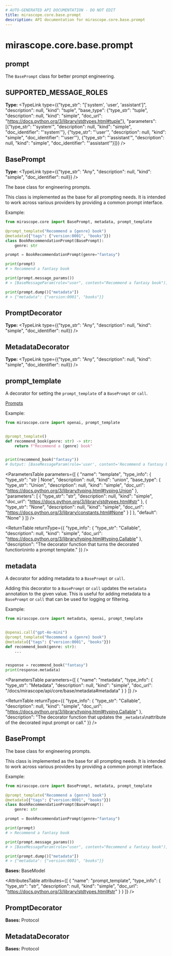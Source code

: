 ```yaml
---
# AUTO-GENERATED API DOCUMENTATION - DO NOT EDIT
title: mirascope.core.base.prompt
description: API documentation for mirascope.core.base.prompt
---
```


# mirascope.core.base.prompt

## <ApiType type="Module" path="core/base/prompt" symbolName="prompt" /> prompt

The `BasePrompt` class for better prompt engineering.

## <ApiType type="Attribute" path="core/base/prompt" symbolName="SUPPORTED_MESSAGE_ROLES" /> SUPPORTED_MESSAGE_ROLES

**Type:** <TypeLink type={{"type_str": "['system', 'user', 'assistant']", "description": null, "kind": "tuple", "base_type": {"type_str": "tuple", "description": null, "kind": "simple", "doc_url": "https://docs.python.org/3/library/stdtypes.html#tuple"}, "parameters": [{"type_str": "'system'", "description": null, "kind": "simple", "doc_identifier": "'system'"}, {"type_str": "'user'", "description": null, "kind": "simple", "doc_identifier": "'user'"}, {"type_str": "'assistant'", "description": null, "kind": "simple", "doc_identifier": "'assistant'"}]}} />


## <ApiType type="Attribute" path="core/base/prompt" symbolName="BasePrompt" /> BasePrompt

**Type:** <TypeLink type={{"type_str": "Any", "description": null, "kind": "simple", "doc_identifier": null}} />

The base class for engineering prompts.

This class is implemented as the base for all prompting needs. It is intended to
work across various providers by providing a common prompt interface.

Example:

```python
from mirascope.core import BasePrompt, metadata, prompt_template

@prompt_template("Recommend a {genre} book")
@metadata({"tags": {"version:0001", "books"}})
class BookRecommendationPrompt(BasePrompt):
    genre: str

prompt = BookRecommendationPrompt(genre="fantasy")

print(prompt)
# > Recommend a fantasy book

print(prompt.message_params())
# > [BaseMessageParam(role="user", content="Recommend a fantasy book")]

print(prompt.dump()["metadata"])
# > {"metadata": {"version:0001", "books"}}
```


## <ApiType type="Attribute" path="core/base/prompt" symbolName="PromptDecorator" /> PromptDecorator

**Type:** <TypeLink type={{"type_str": "Any", "description": null, "kind": "simple", "doc_identifier": null}} />


## <ApiType type="Attribute" path="core/base/prompt" symbolName="MetadataDecorator" /> MetadataDecorator

**Type:** <TypeLink type={{"type_str": "Any", "description": null, "kind": "simple", "doc_identifier": null}} />


## <ApiType type="Function" path="core/base/prompt" symbolName="prompt_template" /> prompt_template

A decorator for setting the `prompt_template` of a `BasePrompt` or `call`.

<Info title="Usage">

[Prompts](/docs/mirascope/learn/prompts#prompt-templates-messages)

</Info>


Example:

```python
from mirascope.core import openai, prompt_template


@prompt_template()
def recommend_book(genre: str) -> str:
    return f"Recommend a {genre} book"


print(recommend_book("fantasy"))
# Output: [BaseMessageParam(role='user', content='Recommend a fantasy book')]
```

<ParametersTable
  parameters={[
  {
    "name": "template",
    "type_info": {
      "type_str": "str | None",
      "description": null,
      "kind": "union",
      "base_type": {
        "type_str": "Union",
        "description": null,
        "kind": "simple",
        "doc_url": "https://docs.python.org/3/library/typing.html#typing.Union"
      },
      "parameters": [
        {
          "type_str": "str",
          "description": null,
          "kind": "simple",
          "doc_url": "https://docs.python.org/3/library/stdtypes.html#str"
        },
        {
          "type_str": "None",
          "description": null,
          "kind": "simple",
          "doc_url": "https://docs.python.org/3/library/constants.html#None"
        }
      ]
    },
    "default": "None"
  }
]}
/>

<ReturnTable
  returnType={{
  "type_info": {
    "type_str": "Callable",
    "description": null,
    "kind": "simple",
    "doc_url": "https://docs.python.org/3/library/typing.html#typing.Callable"
  },
  "description": "The decorator function that turns the decorated function\ninto a prompt template."
}}
/>


## <ApiType type="Function" path="core/base/prompt" symbolName="metadata" /> metadata

A decorator for adding metadata to a `BasePrompt` or `call`.

Adding this decorator to a `BasePrompt` or `call` updates the `metadata` annotation
to the given value. This is useful for adding metadata to a `BasePrompt` or `call`
that can be used for logging or filtering.

Example:

```python
from mirascope.core import metadata, openai, prompt_template


@openai.call("gpt-4o-mini")
@prompt_template("Recommend a {genre} book")
@metadata({"tags": {"version:0001", "books"}})
def recommend_book(genre: str):
    ...


response = recommend_book("fantasy")
print(response.metadata)
```

<ParametersTable
  parameters={[
  {
    "name": "metadata",
    "type_info": {
      "type_str": "Metadata",
      "description": null,
      "kind": "simple",
      "doc_url": "/docs/mirascope/api/core/base/metadata#metadata"
    }
  }
]}
/>

<ReturnTable
  returnType={{
  "type_info": {
    "type_str": "Callable",
    "description": null,
    "kind": "simple",
    "doc_url": "https://docs.python.org/3/library/typing.html#typing.Callable"
  },
  "description": "The decorator function that updates the `_metadata`\nattribute of the decorated input prompt or call."
}}
/>


## <ApiType type="Class" path="core/base/prompt" symbolName="BasePrompt" /> BasePrompt

The base class for engineering prompts.

This class is implemented as the base for all prompting needs. It is intended to
work across various providers by providing a common prompt interface.

Example:

```python
from mirascope.core import BasePrompt, metadata, prompt_template

@prompt_template("Recommend a {genre} book")
@metadata({"tags": {"version:0001", "books"}})
class BookRecommendationPrompt(BasePrompt):
    genre: str

prompt = BookRecommendationPrompt(genre="fantasy")

print(prompt)
# > Recommend a fantasy book

print(prompt.message_params())
# > [BaseMessageParam(role="user", content="Recommend a fantasy book")]

print(prompt.dump()["metadata"])
# > {"metadata": {"version:0001", "books"}}
```

**Bases:** BaseModel

<AttributesTable
  attributes={[
  {
    "name": "prompt_template",
    "type_info": {
      "type_str": "str",
      "description": null,
      "kind": "simple",
      "doc_url": "https://docs.python.org/3/library/stdtypes.html#str"
    }
  }
]}
/>


## <ApiType type="Class" path="core/base/prompt" symbolName="PromptDecorator" /> PromptDecorator

**Bases:** Protocol


## <ApiType type="Class" path="core/base/prompt" symbolName="MetadataDecorator" /> MetadataDecorator

**Bases:** Protocol



